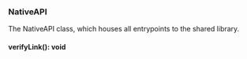 ### NativeAPI
The NativeAPI class, which houses all entrypoints to the shared library.

#### verifyLink(): void


